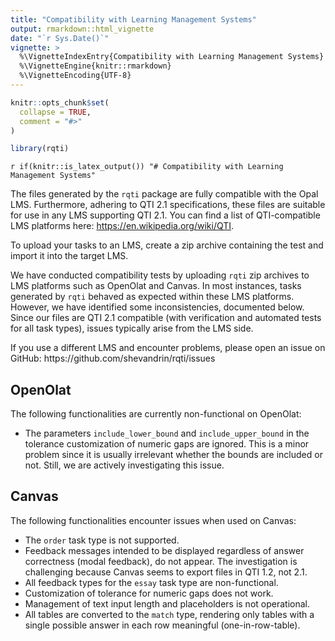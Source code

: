 ```yaml
---
title: "Compatibility with Learning Management Systems"
output: rmarkdown::html_vignette
date: "`r Sys.Date()`"
vignette: >
  %\VignetteIndexEntry{Compatibility with Learning Management Systems}
  %\VignetteEngine{knitr::rmarkdown}
  %\VignetteEncoding{UTF-8}
---
```


```r
knitr::opts_chunk$set(
  collapse = TRUE,
  comment = "#>"
)
```

```r
library(rqti)
```

`r if(knitr::is_latex_output()) "# Compatibility with Learning Management Systems"`

The files generated by the `rqti` package are fully compatible with the Opal LMS. Furthermore, adhering to QTI 2.1 specifications, these files are suitable for use in any LMS supporting QTI 2.1. You can find a list of QTI-compatible LMS platforms here: <https://en.wikipedia.org/wiki/QTI>.

To upload your tasks to an LMS, create a zip archive containing the test and import it into the target LMS.

We have conducted compatibility tests by uploading `rqti` zip archives to LMS platforms such as OpenOlat and Canvas. In most instances, tasks generated by `rqti` behaved as expected within these LMS platforms. However, we have identified some inconsistencies, documented below. Since our files are QTI 2.1 compatible (with verification and automated tests for all task types), issues typically arise from the LMS side.

If you use a different LMS and encounter problems, please open an issue on GitHub: https://github.com/shevandrin/rqti/issues

## OpenOlat

The following functionalities are currently non-functional on OpenOlat:

- The parameters `include_lower_bound` and `include_upper_bound` in the tolerance customization of numeric gaps are ignored. This is a minor problem since it is usually irrelevant whether the bounds are included or not. Still, we are actively investigating this issue.
<!-- - The parameter `data_allow_paste` in essays currently does not work because it is implemented differently to Opal. This will be fixed soon. Note that this attribute is not compatible with QTI 2.1. -->

<!-- - Test upload is not operational due to OpenOlat utilizing a custom test structure that is not entirely compatible with QTI. Uploading a QTI test will extract individual tasks, displaying them in Olat, but the overall test disappears. This also happens with the official IMS QTI examples. In the future we will provide a custom class to handle this. -->

## Canvas

The following functionalities encounter issues when used on Canvas:

- The `order` task type is not supported.
- Feedback messages intended to be displayed regardless of answer correctness (modal feedback), do not appear. The investigation is challenging because Canvas seems to export files in QTI 1.2, not 2.1.
- All feedback types for the `essay` task type are non-functional.
- Customization of tolerance for numeric gaps does not work.
- Management of text input length and placeholders is not operational.
- All tables are converted to the `match` type, rendering only tables with a single possible answer in each row meaningful (one-in-row-table).
